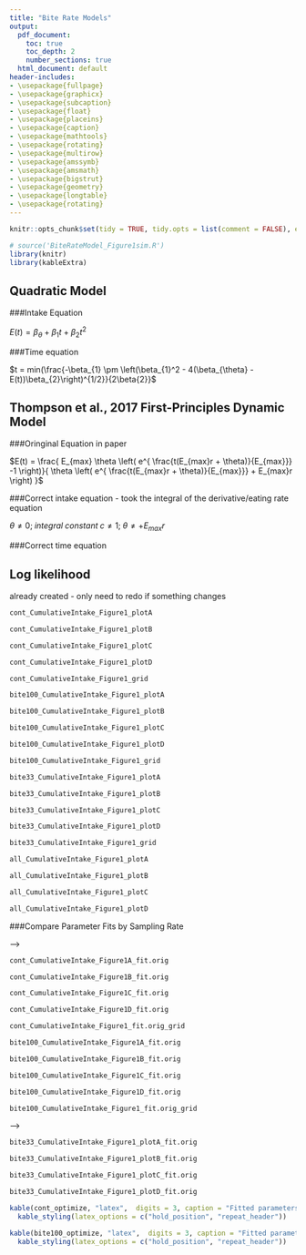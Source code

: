 ```yaml
---
title: "Bite Rate Models"
output:
  pdf_document:
    toc: true
    toc_depth: 2
    number_sections: true
  html_document: default
header-includes:
- \usepackage{fullpage}
- \usepackage{graphicx}
- \usepackage{subcaption}
- \usepackage{float}
- \usepackage{placeins}
- \usepackage{caption}
- \usepackage{mathtools}
- \usepackage{rotating}
- \usepackage{multirow}
- \usepackage{amssymb}
- \usepackage{amsmath}
- \usepackage{bigstrut}
- \usepackage{geometry}
- \usepackage{longtable}
- \usepackage{rotating}
---
```


<!-- R Markdown -->

<!-- This is an R Markdown document. Markdown is a simple formatting syntax for authoring HTML, PDF, and MS Word documents. For more details on using R Markdown see <http://rmarkdown.rstudio.com>. -->

<!-- When you click the **Knit** button a document will be generated that includes both content as well as the output of any embedded R code chunks within the document. You can embed an R code chunk like this: -->

<!-- Note: the first statement is the langauge (i.e., r), then the label for the chunck. After this you can put extra statements like echo (show code and outcome), include (show outcome) -->

```r
knitr::opts_chunk$set(tidy = TRUE, tidy.opts = list(comment = FALSE), echo = TRUE, fig.width=6, fig.height=4, fig.path='BiteRateModel_figs/fig-', echo=FALSE, warning=FALSE, message=FALSE, comment = NA)
```


<!-- load startup file and any extra packages -->
```r
# source('BiteRateModel_Figure1sim.R')
library(knitr)
library(kableExtra)
```
<!-- The number of hashtags (#) will determine the boldness of heading -->


## Quadratic Model

###Intake Equation

$E(t) = \beta_\theta + \beta_{1}t + \beta_{2}t^2$
\FloatBarrier

###Time equation

$t = min(\frac{-\beta_{1} \pm \left(\beta_{1}^2 - 4(\beta_{\theta} - E(t))\beta_{2}\right)^{1/2}}{2\beta{2}}$
\FloatBarrier

## Thompson et al., 2017 First-Principles Dynamic Model

###Oringinal Equation in paper

$E(t) = \frac{ E_{max} \theta \left( e^{ \frac{t(E_{max}r + \theta)}{E_{max}}} -1  \right)}{ \theta \left( e^{ \frac{t(E_{max}r + \theta)}{E_{max}}} + E_{max}r \right)  }$

###Correct intake equation - took the integral of the derivative/eating rate equation

\begin{eqnarray} \label{Correct Integration}
\begin{split}
\frac{dE}{dt} &= \left( rE(t) = \theta \right) \left( 1 - \frac{E(t)}{E_{max}} \right) \\
\int \frac{dE}{dt}  &= \int \left( rE(t) = \theta \right) \left( 1 - \frac{E(t)}{E_{max}} \right) \\
&\vdots\\
E(t) &= \frac{ E_{max} \theta \left( e^{ \frac{t(E_{max}r + \theta)}{E_{max}}} -1  \right)}{ \theta \left( e^{ \frac{t(E_{max}r + \theta)}{E_{max}}} + \frac{E_{max}r}{\theta}  \right)} \\
    &= \frac{ E_{max} \left( e^{ \frac{t(E_{max}r + \theta)}{E_{max}}} -1  \right)}{ e^{ \frac{t(E_{max}r + \theta)}{E_{max}}} + \frac{E_{max}r}{\theta} }  \\
\end{split}
\end{eqnarray}

\FloatBarrier
$\theta \ne 0; \; integral \; constant \; c \ne 1; \; \theta \ne +E_{max}r$
\FloatBarrier

\FloatBarrier

###Correct time equation

\begin{align*} \label{Correct time equation}
E(t) &= \frac{ E_{max} \left( e^{ \frac{t(E_{max}r + \theta)}{E_{max}}} -1  \right)}{ e^{ \frac{t(E_{max}r + \theta)}{E_{max}}} + \frac{E_{max}r}{\theta}}\\
E(t) \left( e^{ \frac{t(E_{max}r + \theta)}{E_{max}}} + \frac{E_{max}r}{\theta} \right) &= E_{max} \left( e^{ \frac{t(E_{max}r + \theta)}{E_{max}}} -1  \right)\\
E(t) \left( e^{ \frac{t(E_{max}r + \theta)}{E_{max}}} \right) + E(t) \left(\frac{E_{max}r}{\theta} \right) &= E_{max} \left( e^{ \frac{t(E_{max}r + \theta)}{E_{max}}} \right) - E_{max} \\
E(t) \left(\frac{E_{max}r}{\theta} \right) + E_{max} &= E_{max} \left( e^{ \frac{t(E_{max}r + \theta)}{E_{max}}} \right) - E(t) \left( e^{ \frac{t(E_{max}r + \theta)}{E_{max}}} \right) \\
E_{max} \left(\frac{E(t)r}{\theta} + 1 \right) &= e^{ \frac{t(E_{max}r + \theta)}{E_{max}}} \left( E_{max} - E(t) \right) \\
\frac{E_{max} \left(\frac{E(t)r}{\theta} + 1 \right)}{E_{max} - E(t)} &= e^{ \frac{t(E_{max}r + \theta)}{E_{max}}} \\
ln \left( \frac{E_{max} \left(\frac{E(t)r}{\theta} + 1 \right)}{E_{max} - E(t)} \right) &= \frac{t(E_{max}r + \theta)}{E_{max}} \\
\frac{E_{max}}{E_{max}r + \theta} ln \left( \frac{E_{max} \left(\frac{E(t)r}{\theta} + 1 \right)}{E_{max} - E(t)} \right) &= t
\end{align*}

## Log likelihood

\begin{eqnarray} \label{Joint Probability}
\begin{split}
L(\hat{E(t)} + \epsilon, \sigma^2 | t, \theta, r, E_{max} ) &= \prod_{i = 1}^{n} \frac{1}{\sqrt{2 \pi \sigma^2}} e^{-\frac{\left( E_{i} - E(t_{i}) \right)^2}{2\sigma^2}} \\
      &= \prod_{i = 1}^{n} (2 \pi \sigma^2)^{\frac{-1}{2}} \;  e^{-\frac{1}{2\sigma^2}\left( E_{i} - E(t_{i}) \right)^2} \\
      &= (2 \pi \sigma^2)^{\frac{-n}{2}} \;  \prod_{i = 1}^{n}   e^{-\frac{1}{2\sigma^2}\left( E_{i} - E(t_{i}) \right)^2} \\[20pt]
\ln \left( L(\hat{E(t)} + \epsilon, \sigma^2 | t, \theta, r, E_{max} ) \right) &= \ln \left( (2 \pi \sigma^2)^{\frac{-n}{2}} \;  \prod_{i = 1}^{n}   e^{-\frac{1}{2\sigma^2}\left( E_{i} - E(t_{i}) \right)^2}  \right) \\
        &= \ln \left( (2 \pi \sigma^2)^{\frac{-n}{2}} \right) \; + ln\left( \prod_{i = 1}^{n}   e^{-\frac{1}{2\sigma^2}\left( E_{i} - E(t_{i}) \right)^2}  \right) \\
        &= \ln \left( (2 \pi \sigma^2)^{\frac{-n}{2}} \right) \; + ln\left( e^{-\frac{1}{2\sigma^2} \; \sum^{n}_{i} \left( E_{i} - E(t_{i}) \right)^2}  \right) \\
        &= \frac{-n}{2} \ln \left( 2 \pi \sigma^2 \right) \; + -\frac{1}{2\sigma^2} \; \sum^{n}_{i} \left( E_{i} - E(t_{i}) \right)^2  \\[20pt]
\sigma^2 &=  \frac{\sum^{n}_{i} \left( E_{i} - E(t_{i}) \right)^2}{n} \\[20pt]
\ln \left( L(\hat{E(t)} + \epsilon, \sigma^2 | t, \theta, r, E_{max} ) \right)  &= \frac{-n}{2} \ln \left( 2 \pi \left( \frac{\sum^{n}_{i} \left( E_{i} - E(t_{i}) \right)^2}{n} \right)^2 \right) \; + -\frac{1}{2\left( \frac{\sum^{n}_{i} \left( E_{i} - E(t_{i}) \right)^2}{n} \right)^2} \; \sum^{n}_{i} \left( E_{i} - E(t_{i}) \right)^2  \\
\end{split}
\end{eqnarray}

\FloatBarrier
\newpage

<!-- ##Replicate Figure 1 -->

<!-- ###Sampling every 250ms - Comparison of Equations -->

already created - only need to redo if something changes

```r
cont_CumulativeIntake_Figure1_plotA
```

```r
cont_CumulativeIntake_Figure1_plotB
```

```r
cont_CumulativeIntake_Figure1_plotC
```

```r
cont_CumulativeIntake_Figure1_plotD
```

```r
cont_CumulativeIntake_Figure1_grid
```


<!-- \FloatBarrier -->
<!-- \newpage -->
<!-- ### 100 Bite Sampling -->

```r
bite100_CumulativeIntake_Figure1_plotA
```

```r
bite100_CumulativeIntake_Figure1_plotB
```

```r
bite100_CumulativeIntake_Figure1_plotC
```

```r
bite100_CumulativeIntake_Figure1_plotD
```

```r
bite100_CumulativeIntake_Figure1_grid
```


<!-- ### 35 Bite Sampling -->

```r
bite33_CumulativeIntake_Figure1_plotA
```

```r
bite33_CumulativeIntake_Figure1_plotB
```

```r
bite33_CumulativeIntake_Figure1_plotC
```

```r
bite33_CumulativeIntake_Figure1_plotD
```

```r
bite33_CumulativeIntake_Figure1_grid
```

<!-- ###Sampling at 250ms, 100 Bites, and 33 Bites on same graph - Correct E(t) equation -->

<!-- Already created - only need to re-run if something changes -->

```r
all_CumulativeIntake_Figure1_plotA
```

```r
all_CumulativeIntake_Figure1_plotB
```

```r
all_CumulativeIntake_Figure1_plotC
```

```r
all_CumulativeIntake_Figure1_plotD
```

\begin{figure}[ht!]
  \centering
  \begin{subfigure}[b]{=0.40\textwidth}
    \centering
    \caption*{\centering 1A - theta: 30 g/min, r: 0.17 1/min, Emax = 400g}
    \includegraphics[width=\textwidth]{BiteRateModel_figs/fig-Figure1_AllSample_plotA-1.pdf}
  \end{subfigure}
  \begin{subfigure}[b]{=0.40\textwidth}
    \centering
    \caption*{\centering 1B - theta: 30 g/min, r: 0.17 1/min, Emax = 600g}
    \includegraphics[width=\textwidth]{BiteRateModel_figs/fig-Figure1_AllSample_plotB-1.pdf}
  \end{subfigure}
  \begin{subfigure}[b]{=0.40\textwidth}
    \centering
    \caption*{\centering 1C - theta: 30 g/min, r: 0.5 1/min, Emax = 400g}
    \includegraphics[width=\textwidth]{BiteRateModel_figs/fig-Figure1_AllSample_plotC-1.pdf}
  \end{subfigure}
  \begin{subfigure}[b]{=0.40\textwidth}
    \centering
    \caption*{\centering 1D - theta: 50 g/min, r: 0.17 1/min, Emax = 400g}
    \includegraphics[width=\textwidth]{BiteRateModel_figs/fig-Figure1_AllSample_plotD-1.pdf}
  \end{subfigure}
\end{figure}

\FloatBarrier
\newpage

###Compare Parameter Fits by Sampling Rate

<!-- need to eval each time as may be small changes -->

<!-- <!-- 250 ms sampling --> -->

```r
cont_CumulativeIntake_Figure1A_fit.orig
```

```r
cont_CumulativeIntake_Figure1B_fit.orig
```

```r
cont_CumulativeIntake_Figure1C_fit.orig
```

```r
cont_CumulativeIntake_Figure1D_fit.orig
```

```r
cont_CumulativeIntake_Figure1_fit.orig_grid
```

<!-- 100 Bite sampling -->

```r
bite100_CumulativeIntake_Figure1A_fit.orig
```

```r
bite100_CumulativeIntake_Figure1B_fit.orig
```

```r
bite100_CumulativeIntake_Figure1C_fit.orig
```

```r
bite100_CumulativeIntake_Figure1D_fit.orig
```

```r
bite100_CumulativeIntake_Figure1_fit.orig_grid
```

<!-- <!-- 33 Bite sampling --> -->

```r
bite33_CumulativeIntake_Figure1_plotA_fit.orig
```

```r
bite33_CumulativeIntake_Figure1_plotB_fit.orig
```

```r
bite33_CumulativeIntake_Figure1_plotC_fit.orig
```

```r
bite33_CumulativeIntake_Figure1_plotD_fit.orig
```

\FloatBarrier

```r
kable(cont_optimize, "latex",  digits = 3, caption = "Fitted parameters from initail recovery simulation using 250ms sampling", row.names = FALSE) %>%
  kable_styling(latex_options = c("hold_position", "repeat_header"))
```
\begin{figure}[ht!]
  \centering
  \caption*{\centering 250 ms Sampling}
  \includegraphics[width=\textwidth]{BiteRateModel_figs/fig-Figure1_contSample_paramfits-1.pdf}
\end{figure}

\FloatBarrier

```r
kable(bite100_optimize, "latex",  digits = 3, caption = "Fitted parameters from initail recovery simulation using 100 bite sampling", row.names = FALSE) %>%
  kable_styling(latex_options = c("hold_position", "repeat_header"))
```
\begin{figure}[ht!]
  \centering
  \caption*{\centering 100 bite Sampling}
  \includegraphics[width=\textwidth]{BiteRateModel_figs/fig-Figure1_bite100Sample_paramfits-1.pdf}
\end{figure}

\FloatBarrier

\begin{figure}[ht!]
  \centering
   \caption*{\centering randomly sampled number of bites: mean = 33, sd = 5}
  \begin{subfigure}[b]{=0.40\textwidth}
    \centering
    \caption*{\centering 1A - theta: 30 g/min, r: 0.17 1/min, Emax = 400g}
    \includegraphics[width=\textwidth]{BiteRateModel_figs/fig-Figure1_bite33Sample_plotA_paramfits-1.pdf}
  \end{subfigure}
  \begin{subfigure}[b]{=0.40\textwidth}
    \centering
    \caption*{\centering 1B - theta: 30 g/min, r: 0.17 1/min, Emax = 600g}
    \includegraphics[width=\textwidth]{BiteRateModel_figs/fig-Figure1_bite33Sample_plotB_paramfits-1.pdf}
  \end{subfigure}
\end{figure}
\FloatBarrier

\begin{figure}[ht!]
  \centering
  \begin{subfigure}[b]{=0.40\textwidth}
    \centering
    \caption*{\centering 1C - theta: 30 g/min, r: 0.5 1/min, Emax = 400g}
    \includegraphics[width=\textwidth]{BiteRateModel_figs/fig-Figure1_bite33Sample_plotC_paramfits-1.pdf}
  \end{subfigure}
  \begin{subfigure}[b]{=0.40\textwidth}
    \centering
    \caption*{\centering 1D - theta: 50 g/min, r: 0.17 1/min, Emax = 400g}
    \includegraphics[width=\textwidth]{BiteRateModel_figs/fig-Figure1_bite33Sample_plotD_paramfits-1.pdf}
  \end{subfigure}
\end{figure}
\FloatBarrier
\newpage


<!-- #Simulations based on Fogel et al., 2017 -->

<!-- ##Correlations between Microstructure Behaviors - Simulated -->

<!-- ```{r Fogel2017_microstructureSim_cortab, echo=FALSE, results='asis'} -->
<!-- kable(SimDat_Fogel2017_cormat, "latex",  digits = 3, caption = "Correlations between Microstructure Behaviors - Simulated", row.names = FALSE) %>% -->
<!--   kable_styling(latex_options = c("hold_position", "repeat_header")) -->
<!-- ``` -->

<!-- ##Average Bite Size vs Added Bite Size Variability -->
<!-- ```{r Fogel2017_Average_BiteSizeVar_plot, echo=FALSE, include = TRUE} -->
<!-- SimBites_Fogel2017_CumulativeIntake_BiteSizeVar -->
<!-- ``` -->

<!-- ```{r Fogel2017_Average_BiteSizeVar_byIDSlow_plot, echo=FALSE, include = TRUE} -->
<!-- SimBites_Fogel2017_CumulativeIntake_BiteSizeVar_byIDslow -->
<!-- ``` -->

<!-- ```{r Fogel2017_Average_BiteSizeVar_byIDFast_plot, echo=FALSE, include = TRUE} -->
<!-- SimBites_Fogel2017_CumulativeIntake_BiteSizeVar_byIDfast -->
<!-- ``` -->


